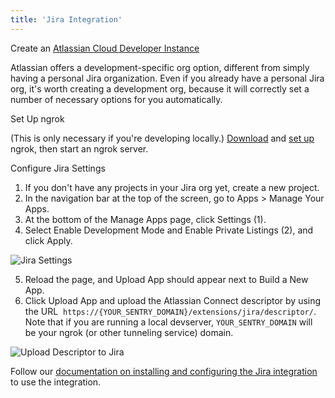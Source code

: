 ```yaml
---
title: 'Jira Integration'
---
```


Create an [Atlassian Cloud Developer Instance](http://go.atlassian.com/cloud-dev)

Atlassian offers a development-specific org option, different from simply having a personal Jira organization. Even if you already have a personal Jira org, it's worth creating a development org, because it will correctly set a number of necessary options for you automatically.

Set Up ngrok

(This is only necessary if you're developing locally.) [Download](https://ngrok.com/download) and [set up](https://ngrok.com/docs/getting-started/) ngrok, then start an ngrok server.

Configure Jira Settings

1. If you don't have any projects in your Jira org yet, create a new project.
2. In the navigation bar at the top of the screen, go to Apps > Manage Your Apps.
3. At the bottom of the Manage Apps page, click Settings (1).
4. Select Enable Development Mode and Enable Private Listings (2), and click Apply.

![Jira Settings](./configure-jira.png)

5. Reload the page, and Upload App should appear next to Build a New App.
6. Click Upload App and upload the Atlassian Connect descriptor by using the URL  `https://{YOUR_SENTRY_DOMAIN}/extensions/jira/descriptor/`. Note that if you are running a local devserver, `YOUR_SENTRY_DOMAIN` will be your ngrok (or other tunneling service) domain.

![Upload Descriptor to Jira](./upload-descriptor.png)

Follow our [documentation on installing and configuring the Jira integration](https://docs.sentry.io/product/integrations/issue-tracking/jira/) to use the integration.
